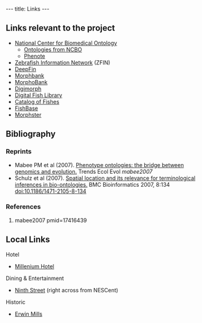 ---
title: Links
---

<!-- ''Note: We suggest you consider using [http://en.wikipedia.org/wiki/Social_bookmarking Social Bookmarking] for creating larger lists of links, as those you add here can't be searched by semantic tags. Popular sites include [http://www.citeulike.org/ CiteUlike], [http://www.connotea.org/ Connotea] and [http://del.icio.us del.icio.us].'' -->

==Links relevant to the project==

* [http://www.bioontology.org National Center for Biomedical Ontology]
** [http://www.bioontology.org/ncbo/faces/pages/ontology_list.xhtml Ontologies from NCBO]  
** [http://www.phenote.org Phenote] 
* [http://www.zfin.org Zebrafish Information Network] (ZFIN) 
* [http://www.deepfin.org/ DeepFin] 
* [http://www.morphbank.net/ Morphbank]
* [http://morphobank.geongrid.org/ MorphoBank]  
* [http://digimorph.org/ Digimorph]  
* [http://www.digitalfishlibrary.org/ Digital Fish Library]  
* [http://www.calacademy.org/RESEARCH/ichthyology/catalog/fishcatsearch.html Catalog of Fishes]  
* [http://fishbase.org/ FishBase] 
* [http://aug.csres.utexas.edu/PhylogenyWiki/ Morphster]

==Bibliography==

===Reprints===

* Mabee PM et al (2007). [[Media:TREE Mabee.pdf|Phenotype ontologies: the bridge between genomics and evolution.]] Trends Ecol Evol <cite>mabee2007</cite>
* Schulz et al (2007). [http://www.biomedcentral.com/1471-2105/8/134 Spatial location and its relevance for terminological inferences in bio-ontologies.] BMC Bioinformatics 2007, 8:134 [http://dx.doi.org/10.1186/1471-2105-8-134 doi:10.1186/1471-2105-8-134]

===References===
<biblio>
#mabee2007 pmid=17416439
</biblio>

==Local Links==

; Hotel
* [http://www.millenniumhotels.com/MCIL.nsf/LU_HOTELDOC/113$$HotelDescription?OpenDocument Millenium Hotel]

; Dining & Entertainment
* [http://www.ninthst.com/ Ninth Street] (right across from NESCent)

; Historic
* [http://www.owdna.org/mill.htm Erwin Mills]